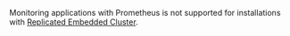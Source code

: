 Monitoring applications with Prometheus is not supported for installations with [Replicated Embedded Cluster](/vendor/embedded-overview).